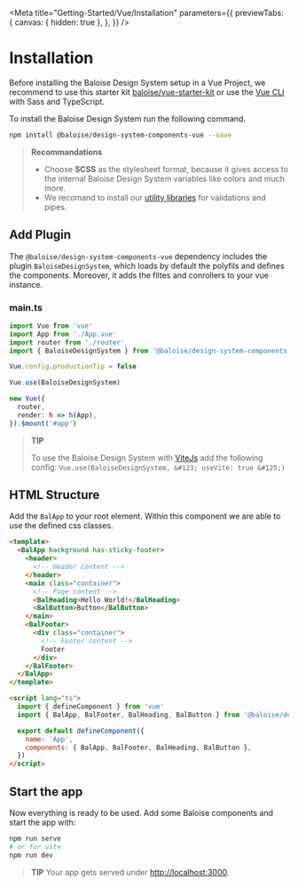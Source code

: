 
<Meta
  title="Getting-Started/Vue/Installation"
  parameters={{
    previewTabs: {
      canvas: { hidden: true },
    },
  }}
/>

# Installation

Before installing the Baloise Design System setup in a Vue Project, we recommend to use this starter kit [baloise/vue-starter-kit](https://github.com/baloise/vue-starter-kit) or use the [Vue CLI](https://cli.vuejs.org/guide/installation.html) with Sass and TypeScript.

To install the Baloise Design System run the following command.

```bash
npm install @baloise/design-system-components-vue --save
```

> **Recommandations**
>
> - Choose **SCSS** as the stylesheet format, because it gives access to the internal Baloise Design System variables like colors and much more.
> - We recomand to install our [utility libraries](https://github.com/baloise/web-app-utils) for validations and pipes.

## Add Plugin

The `@baloise/design-system-components-vue` dependency includes the plugin `BaloiseDesignSystem`, which loads by default the polyfils and defines the components. Moreover, it adds the filtes and conrollers to your vue instance.

### main.ts

```typescript
import Vue from 'vue'
import App from './App.vue'
import router from './router'
import { BaloiseDesignSystem } from '@baloise/design-system-components-vue'

Vue.config.productionTip = false

Vue.use(BaloiseDesignSystem)

new Vue({
  router,
  render: h => h(App),
}).$mount('#app')
```

> **TIP**
>
> To use the Baloise Design System with [ViteJs](https://vitejs.dev/) add the following config: `Vue.use(BaloiseDesignSystem, &#123; useVite: true &#125;)`


<Description markdown={InstallStyles} />


<Description markdown={InstallFonts} />

## HTML Structure

Add the `BalApp` to your root element. Within this component we are able to use the defined css classes.

```html
<template>
  <BalApp background has-sticky-footer>
    <header>
      <!-- Header content -->
    </header>
    <main class="container">
      <!-- Page content -->
      <BalHeading>Hello World!</BalHeading>
      <BalButton>Button</BalButton>
    </main>
    <BalFooter>
      <div class="container">
        <!-- Footer content -->
        Footer
      </div>
    </BalFooter>
  </BalApp>
</template>

<script lang="ts">
  import { defineComponent } from 'vue'
  import { BalApp, BalFooter, BalHeading, BalButton } from '@baloise/design-system-components-vue'

  export default defineComponent({
    name: 'App',
    components: { BalApp, BalFooter, BalHeading, BalButton },
  })
</script>
```

## Start the app

Now everything is ready to be used. Add some Baloise components and start the app with:

```bash
npm run serve
# or for vite
npm run dev
```

> **TIP**
> Your app gets served under [http://localhost:3000](http://localhost:3000).
